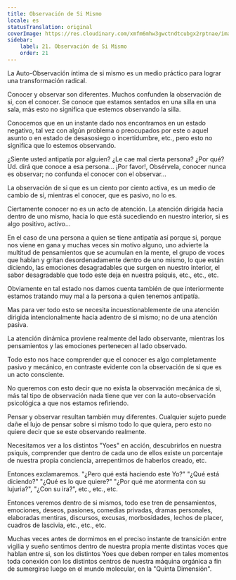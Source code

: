 ```yaml
---
title: Observación de Si Mismo
locale: es
statusTranslation: original
coverImage: https://res.cloudinary.com/xmfm6mhw3gwctndtcubgx2rptnae/image/upload/v1740468922/small_cover_tratado_de_psicologia_revolucionaria_a4c0dca4e0.webp
sidebar:
    label: 21. Observación de Si Mismo
    order: 21
---
```

La Auto-Observación íntima de si mismo es un medio práctico para lograr una transformación radical.

Conocer y observar son diferentes. Muchos confunden la observación de si, con el conocer. Se conoce que estamos sentados en una silla en una sala, más esto no significa que estemos observando la silla.

Conocemos que en un instante dado nos encontramos en un estado negativo, tal vez con algún problema o preocupados por este o aquel asunto o en estado de desasosiego o incertidumbre, etc., pero esto no significa que lo estemos observando.

¿Siente usted antipatía por alguien? ¿Le cae mal cierta persona? ¿Por qué? Ud. dirá que conoce a esa persona... ¡Por favor!, Obsérvela, conocer nunca es observar; no confunda el conocer con el observar...

La observación de si que es un ciento por ciento activa, es un medio de cambio de si, mientras el conocer, que es pasivo, no lo es.

Ciertamente conocer no es un acto de atención. La atención dirigida hacia dentro de uno mismo, hacia lo que está sucediendo en nuestro interior, si es algo positivo, activo...

En el caso de una persona a quien se tiene antipatía así porque si, porque nos viene en gana y muchas veces sin motivo alguno, uno advierte la multitud de pensamientos que se acumulan en la mente, el grupo de voces que hablan y gritan desordenadamente dentro de uno mismo, lo que están diciendo, las emociones desagradables que surgen en nuestro interior, el sabor desagradable que todo este deja en nuestra psiquis, etc., etc., etc.

Obviamente en tal estado nos damos cuenta también de que interiormente estamos tratando muy mal a la persona a quien tenemos antipatía.

Mas para ver todo esto se necesita incuestionablemente de una atención dirigida intencionalmente hacia adentro de si mismo; no de una atención pasiva.

La atención dinámica proviene realmente del lado observante, mientras los pensamientos y las emociones pertenecen al lado observado.

Todo esto nos hace comprender que el conocer es algo completamente pasivo y mecánico, en contraste evidente con la observación de si que es un acto consciente.

No queremos con esto decir que no exista la observación mecánica de si, más tal tipo de observación nada tiene que ver con la auto-observación psicológica a que nos estamos refiriendo.

Pensar y observar resultan también muy diferentes. Cualquier sujeto puede dañe el lujo de pensar sobre si mismo todo lo que quiera, pero esto no quiere decir que se este observando realmente.

Necesitamos ver a los distintos "Yoes" en acción, descubrirlos en nuestra psiquis, comprender que dentro de cada uno de ellos existe un porcentaje de nuestra propia conciencia, arrepentirnos de haberlos creado, etc.

Entonces exclamaremos. "¿Pero qué está haciendo este Yo?" "¿Qué está diciendo?" "¿Qué es lo que quiere?" "¿Por qué me atormenta con su lujuria?", "¿Con su ira?", etc., etc., etc.

Entonces veremos dentro de si mismos, todo ese tren de pensamientos, emociones, deseos, pasiones, comedias privadas, dramas personales, elaboradas mentiras, discursos, excusas, morbosidades, lechos de placer, cuadros de lascivia, etc., etc., etc.

Muchas veces antes de dormimos en el preciso instante de transición entre vigilia y sueño sentimos dentro de nuestra propia mente distintas voces que hablan entre si, son los distintos Yoes que deben romper en tales momentos toda conexión con los distintos centros de nuestra máquina orgánica a fin de sumergirse luego en el mundo molecular, en la "Quinta Dimensión".
